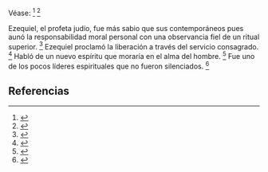 Véase: <ref>{{lib|LU|145|2|7}}</ref> <ref>{{lib|LU|165|4|8}}</ref> 

Ezequiel, el profeta judío, fue más sabio que sus contemporáneos pues aunó la responsabilidad moral personal con una observancia fiel de un ritual superior. <ref>{{lib|LU|97|10|7}}</ref> Ezequiel proclamó la liberación a través del servicio consagrado. <ref>{{lib|LU|97|8|3}}</ref> Habló de un nuevo espíritu que moraría en el alma del hombre. <ref>{{lib|LU|121|7|5}}</ref> Fue uno de los pocos líderes espirituales que no fueron silenciados. <ref>{{lib|LU|97|10|3}}</ref> 

== Referencias ==
<references />
